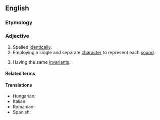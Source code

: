 ==English==

===Etymology===
{{confix|en|homo|graphic}}

===Adjective===
{{en-adj|-}}

# Spelled [[identical]]ly.
# Employing a single and separate [[character]] to represent each [[sound]].
# {{lb|en|geometry}} Having the same [[invariant]]s.

====Related terms====
{{col4|en
|homograph
|homography
}}

====Translations====
{{trans-top|spelled identically}}
* Hungarian: {{t|hu|homográf}}
* Italian: {{t|it|omografico}}
* Romanian: {{t+|ro|omografic}}
* Spanish: {{t+|es|homógrafo}}
{{trans-mid}}
{{trans-bottom}}